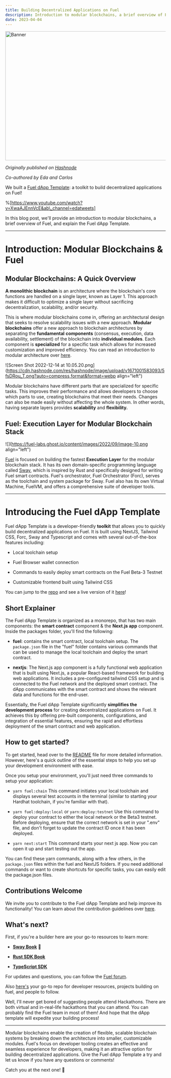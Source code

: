 ```yaml
---
title: Building Decentralized Applications on Fuel
description: Introduction to modular blockchains, a brief overview of Fuel, and explain the Fuel dApp Template
date: 2023-04-04
---
```


<Image src="/fuel-banner.png" width="718" height="404" alt="Banner"/>

*Originally published on [Hashnode](https://eda.hashnode.dev/building-decentralized-applications-on-fuel)*

*Co-authored by Eda and Carlos*

We built a [Fuel dApp Template](https://github.com/edakturk14/fuel-starter-kit): a toolkit to build decentralized applications on Fuel!

%[https://www.youtube.com/watch?v=XwaAJEnnVcE&ab\_channel=edatweets] 

In this blog post, we'll provide an introduction to modular blockchains, a brief overview of Fuel, and explain the Fuel dApp Template.

---

# Introduction: Modular Blockchains & Fuel

## **Modular Blockchains:** A Quick Overview

**A monolithic blockchain** is an architecture where the blockchain's core functions are handled on a single layer, known as Layer 1. This approach makes it difficult to optimize a single layer without sacrificing decentralization, scalability, and/or security.

This is where modular blockchains come in, offering an architectural design that seeks to resolve scalability issues with a new approach. **Modular blockchains** offer a new approach to blockchain architectures by separating the **fundamental** **components** (consensus, execution, data availability, settlement) of the blockchain into **individual modules**. Each component is **specialized** for a specific task which allows for increased customization and improved efficiency. You can read an introduction to modular architecture over [here](https://eda.hashnode.dev/modular-blockchains-getting-started-with-fuel).

![Screen Shot 2022-12-14 at 10.05.20.png](https://cdn.hashnode.com/res/hashnode/image/upload/v1671001583093/5fsDRou_T.png?auto=compress,format&format=webp align="left")

Modular blockchains have different parts that are specialized for specific tasks. This improves their performance and allows developers to choose which parts to use, creating blockchains that meet their needs. Changes can also be made easily without affecting the whole system. In other words, having separate layers provides **scalability** and **flexibility.**

## Fuel: Execution Layer for Modular Blockchain Stack

![](https://fuel-labs.ghost.io/content/images/2022/09/image-10.png align="left")

[Fuel](http://fuel.network) is focused on building the fastest **Execution Layer** for the modular blockchain stack. It has its own domain-specific programming language called [Sway](https://fuellabs.github.io/sway/v0.24.3/index.html), which is inspired by Rust and specifically designed for writing Fuel smart contracts. Fuel's orchestrator, Fuel Orchestrator (Forc), serves as the toolchain and system package for Sway. Fuel also has its own Virtual Machine, FuelVM, and offers a comprehensive suite of developer tools.

---

# Introducing the Fuel dApp Template

Fuel dApp Template is a developer-friendly **toolkit** that allows you to quickly build decentralized applications on Fuel. It is built using NextJS, Tailwind CSS, Forc, Sway and Typescript and comes with several out-of-the-box features including:

* Local toolchain setup
    
* Fuel Browser wallet connection
    
* Commands to easily deploy smart contracts on the Fuel Beta-3 Testnet
    
* Customizable frontend built using Tailwind CSS
    

You can jump to the [repo](https://github.com/edakturk14/fuel-starter-kit) and see a live version of it [here](http://fuel-dapp-template-nextjs.vercel.app)!

## Short Explainer

The Fuel dApp Template is organized as a monorepo, that has two main components: the **smart contract** component & the **Next.js app** component. Inside the packages folder, you'll find the following:

* **fuel**: contains the smart contract, local toolchain setup. The `package.json` file in the "fuel" folder contains various commands that can be used to manage the local toolchain and deploy the smart contract.
    
* **nextjs**: The Next.js app component is a fully functional web application that is built using Next.js, a popular React-based framework for building web applications. It includes a pre-configured tailwind CSS setup and is connected to the Fuel network and the deployed smart contract. The dApp communicates with the smart contract and shows the relevant data and functions for the end-user.
    

Essentially, the Fuel dApp Template significantly **simplifies the development process** for creating decentralized applications on Fuel. It achieves this by offering pre-built components, configurations, and integration of essential features, ensuring the rapid and effortless deployment of the smart contract and web application.

## How to get started?

To get started, head over to the [README](https://github.com/edakturk14/fuel-dapp-template) file for more detailed information. However, here's a quick outline of the essential steps to help you set up your development environment with ease.

Once you setup your environment, you'll just need three commands to setup your application:

* `yarn fuel:chain` This command initiates your local toolchain and displays several test accounts in the terminal (similar to starting your Hardhat toolchain, if you're familiar with that).
    
* `yarn fuel:deploy:local` or `yarn:deploy:testnet` Use this command to deploy your contract to either the local network or the Beta3 testnet. Before deploying, ensure that the correct network is set in your ".env" file, and don't forget to update the contract ID once it has been deployed.
    
* `yarn next:start` This command starts your next js app. Now you can open it up and start testing out the app.
    

You can find these yarn commands, along with a few others, in the `package.json` files within the fuel and NextJS folders. If you need additional commands or want to create shortcuts for specific tasks, you can easily edit the package.json files.

## Contributions Welcome

We invite you to contribute to the Fuel dApp Template and help improve its functionality! You can learn about the contribution guidelines over [here](https://github.com/edakturk14/fuel-dapp-template/blob/main/CONTRIBUTING.md).

## What's next?

First, if you're a builder here are your go-to resources to learn more:

* [**Sway Book**](https://fuellabs.github.io/sway/latest) 🌴
    
* [**Rust SDK Book**](https://fuellabs.github.io/fuels-rs/latest)
    
* [**TypeScript SDK**](https://github.com/FuelLabs/fuels-ts)
    

For updates and questions, you can follow the [Fuel forum](https://forum.fuel.network/).

Also [here's](https://github.com/FuelLabs/awesome-fuel) your go-to repo for developer resources, projects building on fuel, and people to follow.

Well, I'll never get bored of suggesting people attend Hackathons. There are both virtual and in-real-life hackathons that you can attend. You can probably find the Fuel team in most of them! And hope that the dApp template will expedite your building process!

---

Modular blockchains enable the creation of flexible, scalable blockchain systems by breaking down the architecture into smaller, customizable modules. Fuel's focus on developer tooling creates an effective and seamless experience for developers, making it an attractive option for building decentralized applications. Give the Fuel dApp Template a try and let us know if you have any questions or comments!

Catch you at the next one! 👋